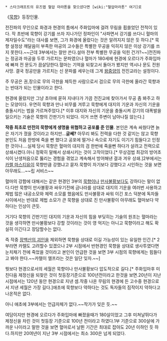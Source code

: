  * 스타크래프트의 유즈맵 혈압 마라톤을 찾으셨다면 [wiki:"혈압마라톤" 여기]로

《[[묵향]]》등장인물.

전진파의 무인으로 화경과 현경의 틈에서 주화입마에 걸려 무림을 휩쓸었던 전적이 있다. 작 초반에 묵향이 강기를 쓰자 지나가던 정파인이 "사파면서 강기를 쓰다니 혈마의 제자일수도"라는 대사를 보면, 그가 화경에 올랐다는 것은 알려지지 않은 듯 하다.[* 묵향 설정상 깨달음이 부족한 마공의 고수들은 특별한 무공을 익히지 않은 이상 강기를 쓰지 못한다.~~근데 3부에서는 잘만 쓴다.설마 전부 특별한 무공을 익힌 건가?~~]전진파는 정공과 마공을 두루 가르치는 문파였으나 혈마가 180세에 현경에 오르다가 주화입마에 빠져 전 문도가 끔살당한다.혈마는 기억을 되찾고서 돌아가 봤지만 역시나 문도 전원 사망. 결국 정공만을 가르치는 신 문파를 세우는데 그게 [[왕중양]]의 전진교라는 설정이다. 

주 무공은 권,장으로 무의 극한을 체득한 사람으로서 검으로 무의 극한에 올라간 묵향과는 반대가 되는 인물이라고 한다.

현경에 올랐지만 그냥 초야에 묻혀 지내다가 가끔 전진교에 찾아가서 무공 좀 봐주고 하는 모양이다. 우연히 묵향과 만나 비무를 겨루고 묵향에게 대지의 기운과 자신의 기운을 충돌시키는 법을 가르쳐주었다.[* 이후 대지와 자신의 기운을 충돌시켜 강기의 대폭발을 일으키는 기술은 묵향의 간판기가 되었다. 이거 쓰면 주변이 남아나질 않는다.]

'''작중 최초로 만전의 묵향에게 생명을 위협하고 공포를 준 인물'''.
본인은 계속 싸웠다면 늙은 자기가 졌을 것이라고 하지만...'''글쎄?'''
아무리 봐도 전력을 다한 것 같지는 않고 묵향 본인도 처음 한방에 죽을 뻔 했다고 공포에 떨거나 속으로 자기도 이기기 힘들다고 인정한 것이나....실제 당시 묵향은 혈마의 대지의 검 한번에 죽을뻔 하다가 살려고 전력으로 상쇄시켰다.아니 정확히 말해서 상쇄시키는 것이 고작이었다.[* 무상검법 최강의 방어초식이 난생처음으로 뚫리는 경험을 겪었고 계속해서 방어해낸 결과 겨우 상쇄.]2부에서는 [[카렐 마스티유]]이 묵향만큼 강했냐고 묻자.묵향이 자기보다 강했다고 시인하는 것을 보면 아무래도...~~립 서비스~~

혈마의 강함에 대해서는 같은 현경인 3부의 [[묵향]]이나 [[만사불황]]보다도 강하다는 말이 없다.다만 묵향이 만사불황과 싸우기전에 금나라를 상대로 대지의 기운을 여러번 사용하고 제법 많은 내공소모와 체력 소모를 했음에도 만사불황과 싸워 이긴 포스 덕분에 독자들 사이에서는 반대로 제법 소모가 큰 묵향을 상대로 진 만사불황이 아무래도 혈마보다 약하다는 인상이 큰듯.

거기다 묵향의 간판기인 대지의 기운과 자신의 힘을 부딪히는 기술의 원조는 혈마라는 것을 생각하면 만사불황보다 강할 것이라는 것이 영 억지는 아니고 묵향이라고 해도 확실히 이긴다고 장담할수는 없다.

즉 작중 [[장백산의 괴인]]을 제외하면 묵향을 상대로 이길 가능성이 있는 유일한 인간.[* 2부라면 카렐도 고려할수 있겠으나 2부 시점에서 반현경인 묵향을 상대로 생사투였다면 눈치채기 전에 죽었을 것이라고 본인이 언급한 것을 보면 3부 시점의 묵향에게는 힘들다고 봐야 한다.~~카렐이 엘프라는 것은 일단 잊자.~~]

뭣보다 현경으로서의 세월은 묵향이나 만사불황보다 압도적으로 길다.[* 주화입마후 미친다음 제정신을 되찾은 것이 첫등장기준으로 100년전이라고 한것을 보면.20년이 지난 시점에서는 120년 동안 현경으로 지낸 셈.작중 나온 무림의 현경에 든 고수중 현경으로서 지낸 세월은 가장 길다.]애초에 묵향보다 약하다는 것도 독자들의 짐작이지 약하다고 나온적은 없다.

아니 애초에 3부에서는 언급자체가 없다.~~작가가 잊은 듯.~~

여담이지만 현경에 오르다가 주화입마에 빠졌을때가 180살이었고 그후 미쳐날뛰다가 제정신을 차린 것이 첫등장 기준으로 100년 전이라고 하였다.1부 기준으로 300살에 가까운 나이라고 말한 것을 보면 혈마로서 날뛴 기간은 최대로 잡아도 20년 이하인 듯 하다.하지만 20여년이 지난 3부 시점에서는 최소 300은 넘게 되었다.
